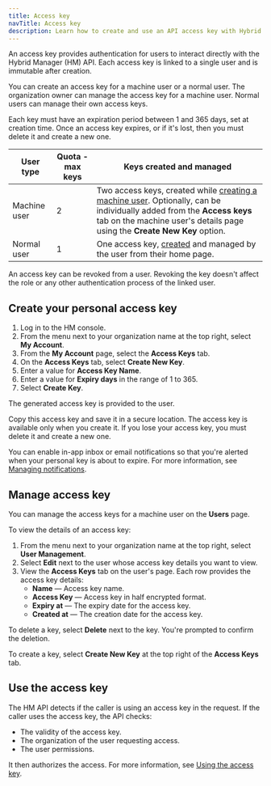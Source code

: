 ```yaml
---
title: Access key
navTitle: Access key
description: Learn how to create and use an API access key with Hybrid Manager.
---
```


An access key provides authentication for users to interact directly with the Hybrid Manager (HM) API. Each access key is linked to a single user and is immutable after creation.

You can create an access key for a machine user or a normal user. The organization owner can manage the access key for a machine user. Normal users can manage their own access keys.

Each key must have an expiration period between 1 and 365 days, set at creation time. Once an access key expires, or if it's lost, then you must delete it and create a new one.

| User type    | Quota - max keys | Keys created and managed                                                                                                                                                                                                                                                            |
| ------------ | ---------------- | ----------------------------------------------------------------------------------------------------------------------------------------------------------------------------------------------------------------------------------------------------------------------------------- |
| Machine user | 2                | Two access keys, created while [creating a machine user](../../using_hybrid_manager/monitoring/mon_ext_dbs/mon_with_agent/create_machine_user.mdx). Optionally, can be individually added from the **Access keys** tab on the machine user's details page using the **Create New Key** option. |
| Normal user  | 1                | One access key, [created](access_key.mdx) and managed by the user from their home page.                                                                                                                                                                                                 |

An access key can be revoked from a user. Revoking the key doesn't affect the role or any other authentication process of the linked user.

## Create your personal access key

1.  Log in to the HM console.
1.  From the menu next to your organization name at the top right, select **My Account**.
1.  From the **My Account** page, select the **Access Keys** tab.
1.  On the **Access Keys** tab, select **Create New Key**.
1.  Enter a value for **Access Key Name**.
1.  Enter a value for **Expiry days** in the range of 1 to 365.
1.  Select **Create Key**.

The generated access key is provided to the user.

Copy this access key and save it in a secure location. The access key is available only when you create it. If you lose your access key, you must delete it and create a new one.

You can enable in-app inbox or email notifications so that you're alerted when your personal key is about to expire. For more information, see [Managing notifications](../monitoring/notifications.mdx).

## Manage access key

You can manage the access keys for a machine user on the **Users** page.

To view the details of an access key:

1.  From the menu next to your organization name at the top right, select **User Management**.
1.  Select **Edit** next to the user whose access key details you want to view.
1.  View the **Access Keys** tab on the user's page. Each row provides the access key details:
    -  **Name** — Access key name.
    -  **Access Key** — Access key in half encrypted format.
    -  **Expiry at** — The expiry date for the access key.
    -  **Created at** — The creation date for the access key.

To delete a key, select **Delete** next to the key. You're prompted to confirm the deletion.

To create a key, select **Create New Key** at the top right of the **Access Keys** tab.

## Use the access key

The HM API detects if the caller is using an access key in the request. If the caller uses the access key, the API checks:

-   The validity of the access key.
-   The organization of the user requesting access.
-   The user permissions.

It then authorizes the access. For more information, see [Using the access key](using_access_key.mdx).
